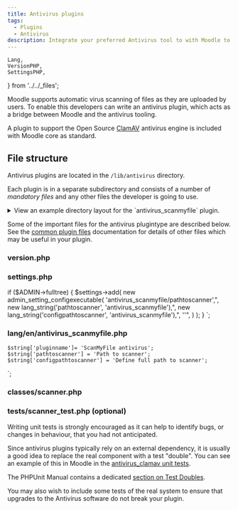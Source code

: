 ```yaml
---
title: Antivirus plugins
tags:
  - Plugins
  - Antivirus
description: Integrate your preferred Antivirus tool to with Moodle to automatically check new file uploads.
---
```


<!-- cspell:ignore scanmyfile -->
<!-- cspell:ignore clamav -->


<Since
  version="3.1"
  issueNumber="MDL-50886"
/>

    Lang,
    VersionPHP,
    SettingsPHP,
} from '../../_files';

Moodle supports automatic virus scanning of files as they are uploaded by users. To enable this developers can write an antivirus plugin, which acts as a bridge between Moodle and the antivirus tooling.

A plugin to support the Open Source [ClamAV](https://www.clamav.net/) antivirus engine is included with Moodle core as standard.

## File structure

Antivirus plugins are located in the `/lib/antivirus` directory.

Each plugin is in a separate subdirectory and consists of a number of _mandatory files_ and any other files the developer is going to use.

<details>
  <summary>View an example directory layout for the `antivirus_scanmyfile` plugin.</summary>

```console
 lib/antivirus/scanmyfile/
 |-- classes
 |   `-- scanner.php
 |-- db
 |   `-- upgrade.php
 |-- lang
 |   `-- en
 |       `-- antivirus_scanmyfile.php
 |-- settings.php
 |-- tests
 |   `-- scanner_test.php
 `-- version.php
```

</details>

Some of the important files for the antivirus plugintype are described below. See the [common plugin files](../commonfiles) documentation for details of other files which may be useful in your plugin.

### version.php

<VersionPHP
    plugintype="antivirus"
/>

### settings.php

if ($ADMIN->fulltree) {
    $settings->add(
        new admin_setting_configexecutable(
            'antivirus_scanmyfile/pathtoscanner',",
            new lang_string('pathtoscanner', 'antivirus_scanmyfile'),",
            new lang_string('configpathtoscanner', 'antivirus_scanmyfile'),",
            ''",
        )
    );
}
`;

<SettingsPHP
    plugintype="antivirus"
    pluginname="scanmyfile"
    example={settingsExample}
/>

### lang/en/antivirus_scanmyfile.php

    $string['pluginname']= 'ScanMyFile antivirus';
    $string['pathtoscanner'] = 'Path to scanner';
    $string['configpathtoscanner'] = 'Define full path to scanner';
`;

<Lang
    plugintype="antivirus"
    pluginname="scanmyfile"
    example={langExample}
/>

### classes/scanner.php

<ScannerPHP
    plugintype="antivirus"
    pluginname="scanmyfile"
/>

### tests/scanner_test.php (optional)

Writing unit tests is strongly encouraged as it can help to identify bugs, or changes in behaviour, that you had not anticipated.

Since antivirus plugins typically rely on an external dependency, it is usually a good idea to replace the real component with a test "double". You can see an example of this in Moodle in the [antivirus_clamav unit tests](https://github.com/moodle/moodle/blob/81407f18ecff1fded66a9d8bdc25bbf9d8ccd5ca/lib/antivirus/clamav/tests/scanner_test.php#L45-L56).

The PHPUnit Manual contains a dedicated [section on Test Doubles](https://docs.phpunit.de/en/9.6/test-doubles.html).

You may also wish to include some tests of the real system to ensure that upgrades to the Antivirus software do not break your plugin.

